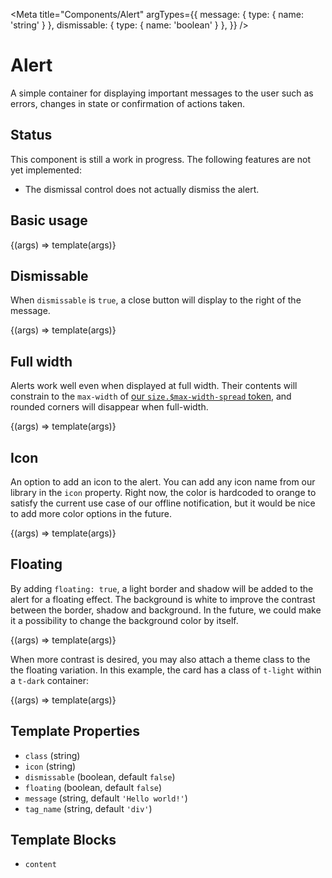 
<Meta
  title="Components/Alert"
  argTypes={{
    message: { type: { name: 'string' } },
    dismissable: { type: { name: 'boolean' } },
  }}
/>

# Alert

A simple container for displaying important messages to the user such as errors, changes in state or confirmation of actions taken.

## Status

This component is still a work in progress. The following features are not yet implemented:

- The dismissal control does not actually dismiss the alert.

## Basic usage

<Canvas>
  <Story
    name="Basic"
    args={{ message: 'Your comment is awaiting moderation.' }}
  >
    {(args) => template(args)}
  </Story>
</Canvas>

## Dismissable

When `dismissable` is `true`, a close button will display to the right of the message.

<Canvas>
  <Story
    name="Dismissable"
    args={{
      message: 'Your action was completed successfully! 🎉',
      dismissable: true,
    }}
  >
    {(args) => template(args)}
  </Story>
</Canvas>

## Full width

Alerts work well even when displayed at full width. Their contents will constrain to the `max-width` of [our `size.$max-width-spread` token](/docs/design-tokens-layout--page), and rounded corners will disappear when full-width.

<Canvas>
  <Story
    name="Full width"
    parameters={{
      layout: 'fullscreen',
      paddings: { disable: true },
    }}
    args={{
      message: 'You appear to be offline. 🤔',
      dismissable: true,
    }}
  >
    {(args) => template(args)}
  </Story>
</Canvas>

## Icon

An option to add an icon to the alert. You can add any icon name from our library in the `icon` property. Right now, the color is hardcoded to orange to satisfy the current use case of our offline notification, but it would be nice to add more color options in the future.

<Canvas>
  <Story
    name="Icon"
    args={{
      message: 'Your action was completed successfully! 🎉',
      icon: 'check',
    }}
  >
    {(args) => template(args)}
  </Story>
</Canvas>

## Floating

By adding `floating: true`, a light border and shadow will be added to the alert for a floating effect. The background is white to improve the contrast between the border, shadow and background. In the future, we could make it a possibility to change the background color by itself.

<Canvas>
  <Story
    name="Floating"
    args={{
      message: 'You appear to be offline. 🤔',
      dismissable: true,
      floating: true,
      icon: 'bell',
    }}
  >
    {(args) => template(args)}
  </Story>
</Canvas>

When more contrast is desired, you may also attach a theme class to the the floating variation. In this example, the card has a class of `t-light` within a `t-dark` container:

<Canvas>
  <Story
    name="Themed Floating"
    parameters={{
      theme: 't-dark',
    }}
    args={{
      message: 'You appear to be offline. 🤔',
      dismissable: true,
      floating: true,
      icon: 'bell',
      class: 't-light',
    }}
  >
    {(args) => template(args)}
  </Story>
</Canvas>

## Template Properties

- `class` (string)
- `icon` (string)
- `dismissable` (boolean, default `false`)
- `floating` (boolean, default `false`)
- `message` (string, default `'Hello world!'`)
- `tag_name` (string, default `'div'`)

## Template Blocks

- `content`
